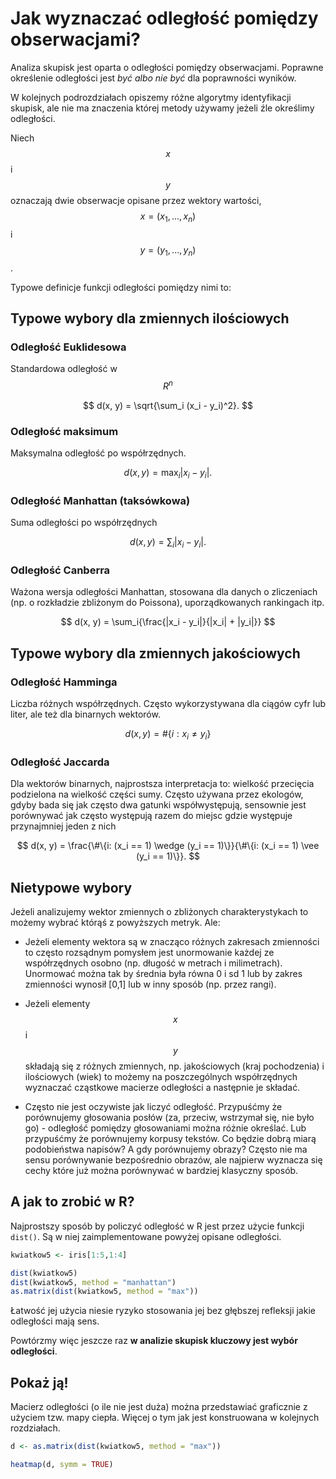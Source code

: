 # Jak wyznaczać odległość pomiędzy obserwacjami?

Analiza skupisk jest oparta o odległości pomiędzy obserwacjami. 
Poprawne określenie odległości jest *być albo nie być* dla poprawności wyników.

W kolejnych podrozdziałach opiszemy różne algorytmy identyfikacji skupisk, ale nie ma znaczenia której metody używamy jeżeli źle określimy odległości.

Niech $$x$$ i $$y$$ oznaczają dwie obserwacje opisane przez wektory wartości, $$x=(x_1, ..., x_n)$$ i $$y=(y_1, ..., y_n)$$.

Typowe definicje funkcji odległości pomiędzy nimi to:

## Typowe wybory dla zmiennych ilościowych

### Odległość Euklidesowa

Standardowa odległość w $$R^n$$

$$
d(x, y) = \sqrt{\sum_i (x_i - y_i)^2}.
$$

### Odległość maksimum

Maksymalna odległość po współrzędnych.

$$
d(x, y) = \max_i{|x_i - y_i|}.
$$

### Odległość Manhattan (taksówkowa)

Suma odległości po współrzędnych

$$
d(x, y) = \sum_i{|x_i - y_i|}.
$$

### Odległość Canberra

Ważona wersja odległości Manhattan, stosowana dla danych o zliczeniach (np. o rozkładzie zbliżonym do Poissona), uporządkowanych rankingach itp.

$$
d(x, y) = \sum_i{\frac{|x_i - y_i|}{|x_i| + |y_i|}}
$$

## Typowe wybory dla zmiennych jakościowych

### Odległość Hamminga

Liczba różnych współrzędnych. Często wykorzystywana dla ciągów cyfr lub liter, ale też dla binarnych wektorów.

$$
d(x, y) = \#\{i: x_i \neq y_i\}
$$

### Odległość Jaccarda

Dla wektorów binarnych, najprostsza interpretacja to: wielkość przecięcia podzielona na wielkość części sumy.
Często używana przez ekologów, gdyby bada się jak często dwa gatunki współwystępują, sensownie jest porównywać jak często występują razem do miejsc gdzie występuje przynajmniej jeden z nich

$$
d(x, y) = \frac{\#\{i: (x_i == 1) \wedge (y_i == 1)\}}{\#\{i: (x_i == 1) \vee (y_i == 1)\}}.
$$


## Nietypowe wybory

Jeżeli analizujemy wektor zmiennych o zbliżonych charakterystykach to możemy wybrać którąś z powyższych metryk.
Ale:

* Jeżeli elementy wektora są w znacząco różnych zakresach zmienności to często rozsądnym pomysłem jest unormowanie każdej ze współrzędnych osobno (np. długość w metrach i milimetrach). Unormować można tak by średnia była równa 0 i sd 1 lub by zakres zmienności wynosił [0,1] lub w inny sposób (np. przez rangi).

* Jeżeli elementy $$x$$ i $$y$$ składają się z różnych zmiennych, np. jakościowych (kraj pochodzenia) i ilościowych (wiek) to możemy na poszczególnych współrzędnych wyznaczać cząstkowe macierze odległości a następnie je składać.

* Często nie jest oczywiste jak liczyć odległość. Przypuśćmy że porównujemy głosowania posłów (za, przeciw, wstrzymał się, nie było go) - odległość pomiędzy głosowaniami można różnie określać. Lub przypuśćmy że porównujemy korpusy tekstów. Co będzie dobrą miarą podobieństwa napisów? A gdy porównujemy obrazy? Często nie ma sensu porównywanie bezpośrednio obrazów, ale najpierw wyznacza się cechy które już można porównywać w bardziej klasyczny sposób.


## A jak to zrobić w R?

Najprostszy sposób by policzyć odległość w R jest przez użycie funkcji `dist()`. Są w niej zaimplementowane powyżej opisane odległości.

```r
kwiatkow5 <- iris[1:5,1:4]

dist(kwiatkow5)
dist(kwiatkow5, method = "manhattan")
as.matrix(dist(kwiatkow5, method = "max"))
```

Łatwość jej użycia niesie ryzyko stosowania jej bez głębszej refleksji jakie odległości mają sens. 

Powtórzmy więc jeszcze raz **w analizie skupisk kluczowy jest wybór odległości**.

## Pokaż ją!

Macierz odległości (o ile nie jest duża) można przedstawiać graficznie z użyciem tzw. mapy ciepła. Więcej o tym jak jest konstruowana w kolejnych rozdziałach.

```r
d <- as.matrix(dist(kwiatkow5, method = "max"))

heatmap(d, symm = TRUE)
```


